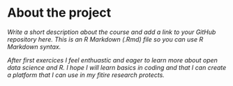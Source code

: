 
# About the project

*Write a short description about the course and add a link to your GitHub repository here. This is an R Markdown (.Rmd) file so you can use R Markdown syntax.*


*After first exercices I feel enthuastic and eager to learn more about open data science and R. I hope I will learn basics in coding and that I can create a platform that I can use in my fitire research protects.*




